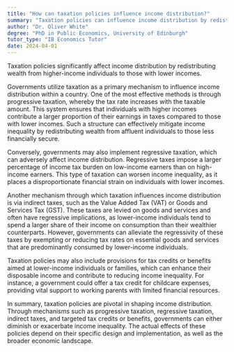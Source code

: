 ```yaml
---
title: "How can taxation policies influence income distribution?"
summary: "Taxation policies can influence income distribution by redistributing wealth from higher-income individuals to lower-income individuals."
author: "Dr. Oliver White"
degree: "PhD in Public Economics, University of Edinburgh"
tutor_type: "IB Economics Tutor"
date: 2024-04-01
---
```


Taxation policies significantly affect income distribution by redistributing wealth from higher-income individuals to those with lower incomes.

Governments utilize taxation as a primary mechanism to influence income distribution within a country. One of the most effective methods is through progressive taxation, whereby the tax rate increases with the taxable amount. This system ensures that individuals with higher incomes contribute a larger proportion of their earnings in taxes compared to those with lower incomes. Such a structure can effectively mitigate income inequality by redistributing wealth from affluent individuals to those less financially secure.

Conversely, governments may also implement regressive taxation, which can adversely affect income distribution. Regressive taxes impose a larger percentage of income tax burden on low-income earners than on high-income earners. This type of taxation can worsen income inequality, as it places a disproportionate financial strain on individuals with lower incomes.

Another mechanism through which taxation influences income distribution is via indirect taxes, such as the Value Added Tax (VAT) or Goods and Services Tax (GST). These taxes are levied on goods and services and often have regressive implications, as lower-income individuals tend to spend a larger share of their income on consumption than their wealthier counterparts. However, governments can alleviate the regressivity of these taxes by exempting or reducing tax rates on essential goods and services that are predominantly consumed by lower-income individuals.

Taxation policies may also include provisions for tax credits or benefits aimed at lower-income individuals or families, which can enhance their disposable income and contribute to reducing income inequality. For instance, a government could offer a tax credit for childcare expenses, providing vital support to working parents with limited financial resources.

In summary, taxation policies are pivotal in shaping income distribution. Through mechanisms such as progressive taxation, regressive taxation, indirect taxes, and targeted tax credits or benefits, governments can either diminish or exacerbate income inequality. The actual effects of these policies depend on their specific design and implementation, as well as the broader economic landscape.
    